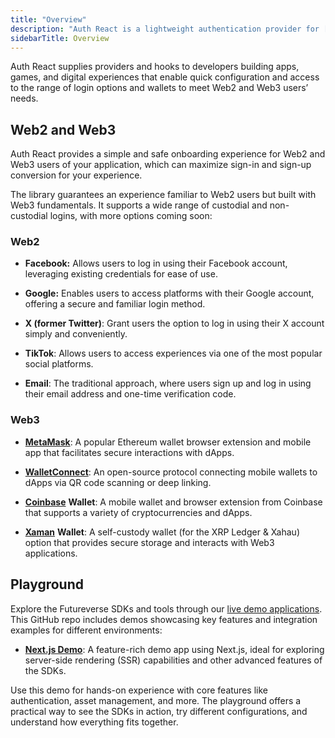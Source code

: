 ```yaml
---
title: "Overview"
description: "Auth React is a lightweight authentication provider for [Futureverse Auth](https://www.npmjs.com/package/@futureverse/auth), an agnostic JavaScript solution that supplies OAuth2 and Open ID Connect Authentication for Auth as part of the Futureverse Platform."
sidebarTitle: Overview
---
```


Auth React supplies providers and hooks to developers building apps, games, and digital experiences that enable quick configuration and access to the range of login options and wallets to meet Web2 and Web3 users’ needs.

## Web2 and Web3

Auth React provides a simple and safe onboarding experience for Web2 and Web3 users of your application, which can maximize sign-in and sign-up conversion for your experience.

The library guarantees an experience familiar to Web2 users but built with Web3 fundamentals. It supports a wide range of custodial and non-custodial logins, with more options coming soon:

### **Web2**

* **Facebook:** Allows users to log in using their Facebook account, leveraging existing credentials for ease of use.

* **Google:** Enables users to access platforms with their Google account, offering a secure and familiar login method.

* **X (former Twitter)**: Grant users the option to log in using their X account simply and conveniently.

* **TikTok**: Allows users to access experiences via one of the most popular social platforms.

* **Email**: The traditional approach, where users sign up and log in using their email address and one-time verification code.

### **Web3**

* [**MetaMask**](https://github.com/MetaMask/metamask-sdk): A popular Ethereum wallet browser extension and mobile app that facilitates secure interactions with dApps.

* [**WalletConnect**](https://walletconnect.com/): An open-source protocol connecting mobile wallets to dApps via QR code scanning or deep linking.

* [**Coinbase**](https://github.com/coinbase/coinbase-wallet-sdk) **Wallet**: A mobile wallet and browser extension from Coinbase that supports a variety of cryptocurrencies and dApps.

* [**Xaman**](https://xaman.app/) **Wallet**: A self-custody wallet (for the XRP Ledger & Xahau) option that provides secure storage and interacts with Web3 applications.

## Playground

Explore the Futureverse SDKs and tools through our [live demo applications](https://github.com/futureversecom/sdk-demo). This GitHub repo includes demos showcasing key features and integration examples for different environments:

* [**Next.js Demo**](<https://playground.therootnetwork.com/  >): A feature-rich demo app using Next.js, ideal for exploring server-side rendering (SSR) capabilities and other advanced features of the SDKs.

Use this demo for hands-on experience with core features like authentication, asset management, and more. The playground offers a practical way to see the SDKs in action, try different configurations, and understand how everything fits together.

